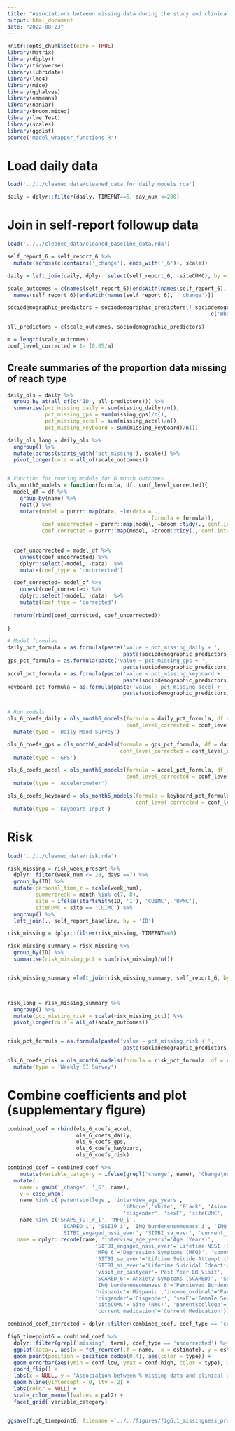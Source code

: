 ```yaml
---
title: "Associations between missing data during the study and clinical acuity at 6-month follow-up"
output: html_document
date: "2022-08-23"
---
```


```r
knitr::opts_chunk$set(echo = TRUE)
library(Matrix)
library(dbplyr)
library(tidyverse)
library(lubridate)
library(lme4)
library(mice)
library(gghalves)
library(emmeans)
library(naniar)
library(broom.mixed)
library(lmerTest)
library(scales)
library(ggdist)
source('model_wrapper_functions.R')
```

# Load daily data


```r
load('../../cleaned_data/cleaned_data_for_daily_models.rda')
```


```r
daily = dplyr::filter(daily, TIMEPNT==6, day_num <=200)
```


# Join in self-report followup data

```r
load('../../cleaned_data/cleaned_baseline_data.rda')

self_report_6 = self_report_6 %>%
  mutate(across(c(contains('_change'), ends_with('_6')), scale))

daily = left_join(daily, dplyr::select(self_report_6, -siteCUMC), by = 'ID')

```


```r
scale_outcomes = c(names(self_report_6)[endsWith(names(self_report_6), '_6')],
  names(self_report_6)[endsWith(names(self_report_6), '_change')])

sociodemographic_predictors = sociodemographic_predictors[! sociodemographic_predictors %in% 
                                                                 c('White', 'interview_date_numeric')]

all_predictors = c(scale_outcomes, sociodemographic_predictors)

m = length(scale_outcomes)
conf_level_corrected = 1- (0.05/m)
```


## Create summaries of the proportion data missing of reach type

```r
daily_ols = daily %>%
  group_by_at(all_of(c('ID', all_predictors))) %>%
  summarise(pct_missing_daily = sum(missing_daily)/n(),
            pct_missing_gps = sum(missing_gps)/n(),
            pct_missing_accel = sum(missing_accel)/n(),
            pct_missing_keyboard = sum(missing_keyboard)/n())
```

```r
daily_ols_long = daily_ols %>%
  ungroup() %>%
  mutate(across(starts_with('pct_missing'), scale)) %>%
  pivot_longer(cols = all_of(scale_outcomes)) 


# Function for running models for 6 month outcomes
ols_month6_models = function(formula, df, conf_level_corrected){
  model_df = df %>%
    group_by(name) %>%
    nest() %>%
    mutate(model = purrr::map(data, ~lm(data = ., 
                                              formula = formula)),
           coef_uncorrected = purrr::map(model, ~broom::tidy(., conf.int=TRUE, conf.level = 0.95)),
           coef_corrected = purrr::map(model, ~broom::tidy(., conf.int=TRUE, conf.level = conf_level_corrected)))
  
  
  coef_uncorrected = model_df %>%
    unnest(coef_uncorrected) %>%
    dplyr::select(-model, -data)  %>%
    mutate(coef_type = 'uncorrected')

  coef_corrected= model_df %>%
    unnest(coef_corrected) %>%
    dplyr::select(-model, -data)  %>%
    mutate(coef_type = 'corrected')
  
  return(rbind(coef_corrected, coef_uncorrected))
  
}

# Model formulae
daily_pct_formula = as.formula(paste('value ~ pct_missing_daily + ', 
                                     paste(sociodemographic_predictors, collapse = '+')))
gps_pct_formula = as.formula(paste('value ~ pct_missing_gps + ', 
                                     paste(sociodemographic_predictors, collapse = '+')))
accel_pct_formula = as.formula(paste('value ~ pct_missing_keyboard + ', 
                                     paste(sociodemographic_predictors, collapse = '+')))
keyboard_pct_formula = as.formula(paste('value ~ pct_missing_accel + ', 
                                     paste(sociodemographic_predictors, collapse = '+')))


# Run models
ols_6_coefs_daily = ols_month6_models(formula = daily_pct_formula, df = daily_ols_long, 
                                      conf_level_corrected = conf_level_corrected) %>%
  mutate(type = 'Daily Mood Survey') 

ols_6_coefs_gps = ols_month6_models(formula = gps_pct_formula, df = daily_ols_long, 
                                    conf_level_corrected = conf_level_corrected) %>%
  mutate(type = 'GPS') 

ols_6_coefs_accel = ols_month6_models(formula = accel_pct_formula, df = daily_ols_long, 
                                      conf_level_corrected = conf_level_corrected) %>%
  mutate(type = 'Accelerometer') 

ols_6_coefs_keyboard = ols_month6_models(formula = keyboard_pct_formula, df = daily_ols_long, 
                                         conf_level_corrected = conf_level_corrected) %>%
  mutate(type = 'Keyboard Input') 


```


# Risk

```r
load('../../cleaned_data/risk.rda')

risk_missing = risk_week_present %>%
  dplyr::filter(week_num <= 28, days ==7) %>%
  group_by(ID) %>%
  mutate(personal_time_z = scale(week_num),
         summerbreak = month %in% c(7, 8),
         site = ifelse(startsWith(ID, '1'), 'CUIMC', 'UPMC'),
         siteCUMC = site == 'CUIMC') %>%
  ungroup() %>%
  left_join(., self_report_baseline, by = 'ID') 

risk_missing = dplyr::filter(risk_missing, TIMEPNT==6)

risk_missing_summary = risk_missing %>%
  group_by(ID) %>%
  summarise(risk_missing_pct = sum(risk_missing)/n())


risk_missing_summary =left_join(risk_missing_summary, self_report_6, by = 'ID') 



risk_long = risk_missing_summary %>%
  ungroup() %>%
  mutate(pct_missing_risk = scale(risk_missing_pct)) %>%
  pivot_longer(cols = all_of(scale_outcomes)) 


risk_pct_formula = as.formula(paste('value ~ pct_missing_risk + ', 
                                     paste(sociodemographic_predictors, collapse = '+')))

ols_6_coefs_risk = ols_month6_models(formula = risk_pct_formula, df = risk_long, conf_level_corrected = conf_level_corrected) %>%
  mutate(type = 'Weekly SI Survey') 

```

# Combine coefficients and plot (supplementary figure)

```r
combined_coef = rbind(ols_6_coefs_accel, 
                      ols_6_coefs_daily, 
                      ols_6_coefs_gps,
                      ols_6_coefs_keyboard,
                      ols_6_coefs_risk)

combined_coef = combined_coef %>%
    mutate(variable_category = ifelse(grepl('change', name), 'Change\n6-month Visit > Baseline', '6-month Visit')) %>%
  mutate(
    name = gsub('_change', '_6', name),
    v = case_when(
    name %in% c('parentscollege', 'interview_age_years',
                                     'iPhone','White', 'Black', 'Asian', 'Multiracial', 'hispanic','income_ordinal', 
                                     'cisgender', 'sexF', 'siteCUMC', 'genderM') ~ 'Sociodemographic',
    name %in% c('SHAPS_TOT_r_i', 'MFQ_i',
                 'SCARED_i', 'SSI19_i', 'INQ_burdenensomeness_i', 'INQ_thwartedbelonging_i', 'SITBI_SB_ever', 'SITBI_sa_ever', 'hospitalization_pastyear', 'visit_er_pastyear',
                 'SITBI_engaged_nssi_ever', 'SITBI_sa_ever', 'current_medication', 'current_therapy') ~ 'Clinical'),
   name = dplyr::recode(name, 'interview_age_years'='Age (Years)',
                            'SITBI_engaged_nssi_ever'='Lifetime NSSI (SITBI)',
                            'MFQ_6'='Depression Symptoms (MFQ)', 'comorbidity_current'='# Current Diagnoses',
                            'SITBI_sa_ever'='Liftime Suicide Attempt (SITBI)', 'SHAPS_TOT_r_6'='Anhedonia (SHAPS)',
                            'SITBI_si_ever'='Lifetime Suicidal Ideaction (SITBI)', 'hospitalization_pastyear' = 'Past Year Hospitalization',
                            'visit_er_pastyear'='Past Year ER Visit', 'SITBI_SB_ever'='Lifetime Suicidal Behavior (SITBI)',
                            'SCARED_6'='Anxiety Symptoms (SCARED)', 'SSI19_6'='Suicidal Ideation Severity (SSI)',
                            'INQ_burdenensomeness_6'='Percieved Burdensomeness (INQ)', 'INQ_thwartedbelonging_6'='Thwarted Belonging (INQ)',
                            'hispanic'='Hispanic','income_ordinal'='Parental Income',
                            'cisgender'='Cisgender', 'sexF'='Female Sex', 'genderM'='Male Gender', 'heterosexual'='Heterosexual',
                            'siteCUMC'='Site (NYC)', 'parentscollege'='Parent Completed College', 'current_therapy'='Current Therapy',
                            'current_medication'='Current Medication'))

combined_coef_corrected = dplyr::filter(combined_coef, coef_type == 'corrected', grepl('missing', term))

fig6_timepoint6 = combined_coef %>%
  dplyr::filter(grepl('missing', term), coef_type == 'uncorrected') %>%
  ggplot(data=., aes(x = fct_reorder(.f = name, .x = estimate), y = estimate)) +
  geom_point(position = position_dodge(0.4), aes(color = type)) +
  geom_errorbar(aes(ymin = conf.low, ymax = conf.high, color = type), width = 0, position = position_dodge(0.4)) +
  coord_flip() +
  labs(x = NULL, y = 'Association between % missing data and clinical acuity at 6-month visit\nStandardized linear regression coefficient') + 
  geom_hline(yintercept = 0, lty = 2) +
  labs(color = NULL) +
  scale_color_manual(values = pal2) +
  facet_grid(~variable_category)


ggsave(fig6_timepoint6, filename ='../../figures/fig6.1_missingness_predict_6mo_clinical_acuity.png', width = 7, height = 5)

```